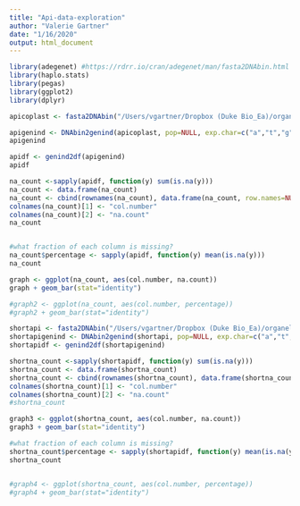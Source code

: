 ```yaml
---
title: "Api-data-exploration"
author: "Valerie Gartner"
date: "1/16/2020"
output: html_document
---
```


```r
library(adegenet) #https://rdrr.io/cran/adegenet/man/fasta2DNAbin.html
library(haplo.stats)
library(pegas)
library(ggplot2)
library(dplyr)
```



```r
apicoplast <- fasta2DNAbin("/Users/vgartner/Dropbox (Duke Bio_Ea)/organelle-subsample/global-apicoplast-PvP01.fasta", quiet=FALSE, chunkSize = 119, snpOnly = TRUE)
```


```r
apigenind <- DNAbin2genind(apicoplast, pop=NULL, exp.char=c("a","t","g","c"), polyThres=1/100)
apigenind
```

```r
apidf <- genind2df(apigenind)
apidf
```

```r
na_count <-sapply(apidf, function(y) sum(is.na(y)))
na_count <- data.frame(na_count)
na_count <- cbind(rownames(na_count), data.frame(na_count, row.names=NULL))
colnames(na_count)[1] <- "col.number"
colnames(na_count)[2] <- "na.count"
na_count


#what fraction of each column is missing?
na_count$percentage <- sapply(apidf, function(y) mean(is.na(y)))
na_count
```

```r
graph <- ggplot(na_count, aes(col.number, na.count))
graph + geom_bar(stat="identity")

#graph2 <- ggplot(na_count, aes(col.number, percentage))
#graph2 + geom_bar(stat="identity")

```

```r
shortapi <- fasta2DNAbin("/Users/vgartner/Dropbox (Duke Bio_Ea)/organelle-subsample/global-apicoplast-PvP01-5percN.fasta", quiet=TRUE, chunkSize = 119, snpOnly = TRUE)
shortapigenind <- DNAbin2genind(shortapi, pop=NULL, exp.char=c("a","t","g","c"), polyThres=1/100)
shortapidf <- genind2df(shortapigenind)

shortna_count <-sapply(shortapidf, function(y) sum(is.na(y)))
shortna_count <- data.frame(shortna_count)
shortna_count <- cbind(rownames(shortna_count), data.frame(shortna_count, row.names=NULL))
colnames(shortna_count)[1] <- "col.number"
colnames(shortna_count)[2] <- "na.count"
#shortna_count

graph3 <- ggplot(shortna_count, aes(col.number, na.count))
graph3 + geom_bar(stat="identity")

#what fraction of each column is missing?
shortna_count$percentage <- sapply(shortapidf, function(y) mean(is.na(y)))
shortna_count


#graph4 <- ggplot(shortna_count, aes(col.number, percentage))
#graph4 + geom_bar(stat="identity")
```

